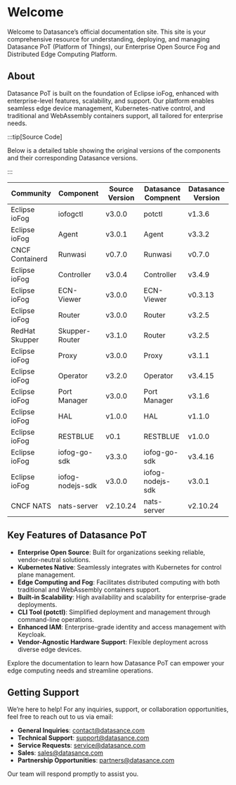 # Welcome

Welcome to Datasance’s official documentation site. This site is your comprehensive resource for understanding, deploying, and managing Datasance PoT (Platform of Things), our Enterprise Open Source Fog and Distributed Edge Computing Platform.

## About

Datasance PoT is built on the foundation of Eclipse ioFog, enhanced with enterprise-level features, scalability, and support. Our platform enables seamless edge device management, Kubernetes-native control, and traditional and WebAssembly containers support, all tailored for enterprise needs.

:::tip[Source Code]

Below is a detailed table showing the original versions of the components and their corresponding Datasance versions.

:::

| Community        | Component        | Source Version   | Datasance Compnent | Datasance Version |
| ---------------- | ---------------- | ---------------- | ------------------ | ----------------- |
| Eclipse ioFog    | iofogctl         | v3.0.0           | potctl             | v1.3.6            |
| Eclipse ioFog    | Agent            | v3.0.1           | Agent              | v3.3.2            |
| CNCF Containerd  | Runwasi          | v0.7.0           | Runwasi            | v0.7.0            |
| Eclipse ioFog    | Controller       | v3.0.4           | Controller         | v3.4.9            |
| Eclipse ioFog    | ECN-Viewer       | v3.0.0           | ECN-Viewer         | v0.3.13           |
| Eclipse ioFog    | Router           | v3.0.0           | Router             | v3.2.5            |
| RedHat Skupper   | Skupper-Router   | v3.1.0           | Router             | v3.2.5            |
| Eclipse ioFog    | Proxy            | v3.0.0           | Proxy              | v3.1.1            |
| Eclipse ioFog    | Operator         | v3.2.0           | Operator           | v3.4.15           |
| Eclipse ioFog    | Port Manager     | v3.0.0           | Port Manager       | v3.1.6            |
| Eclipse ioFog    | HAL              | v1.0.0           | HAL                | v1.1.0            |
| Eclipse ioFog    | RESTBLUE         | v0.1             | RESTBLUE           | v1.0.0            |
| Eclipse ioFog    | iofog-go-sdk     | v3.3.0           | iofog-go-sdk       | v3.4.16           |
| Eclipse ioFog    | iofog-nodejs-sdk | v3.0.0           | iofog-nodejs-sdk   | v3.0.1            |
| CNCF NATS        | nats-server      | v2.10.24         | nats-server        | v2.10.24          |


## Key Features of Datasance PoT

- **Enterprise Open Source**: Built for organizations seeking reliable, vendor-neutral solutions.
- **Kubernetes Native**: Seamlessly integrates with Kubernetes for control plane management.
- **Edge Computing and Fog**: Facilitates distributed computing with both traditional and WebAssembly containers support.
- **Built-in Scalability**: High availability and scalability for enterprise-grade deployments.
- **CLI Tool (potctl)**: Simplified deployment and management through command-line operations.
- **Enhanced IAM**: Enterprise-grade identity and access management with Keycloak.
- **Vendor-Agnostic Hardware Support**: Flexible deployment across diverse edge devices.

Explore the documentation to learn how Datasance PoT can empower your edge computing needs and streamline operations.

## Getting Support

We’re here to help! For any inquiries, support, or collaboration opportunities, feel free to reach out to us via email:

- **General Inquiries**: [contact@datasance.com](mailto:contact@datasance.com)
- **Technical Support**: [support@datasance.com](mailto:support@datasance.com)
- **Service Requests**: [service@datasance.com](mailto:service@datasance.com)
- **Sales**: [sales@datasance.com](mailto:sales@datasance.com)
- **Partnership Opportunities**: [partners@datasance.com](mailto:partners@datasance.com)

Our team will respond promptly to assist you.